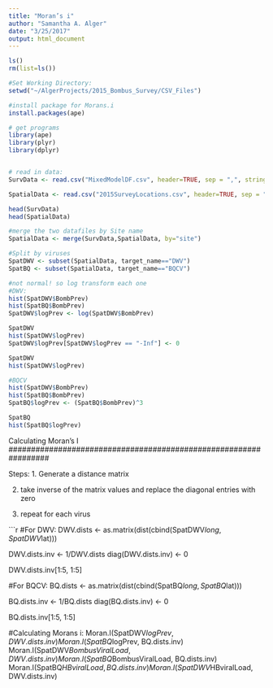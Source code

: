 ```yaml
---
title: "Moran’s i"
author: "Samantha A. Alger"
date: "3/25/2017"
output: html_document
---
```

```r
ls()
rm(list=ls())

#Set Working Directory: 
setwd("~/AlgerProjects/2015_Bombus_Survey/CSV_Files")

#install package for Morans.i
install.packages(ape)

# get programs
library(ape)
library(plyr)
library(dplyr)


# read in data:
SurvData <- read.csv("MixedModelDF.csv", header=TRUE, sep = ",", stringsAsFactors=FALSE)

SpatialData <- read.csv("2015SurveyLocations.csv", header=TRUE, sep = ",", stringsAsFactors=FALSE)

head(SurvData)
head(SpatialData)

#merge the two datafiles by Site name
SpatialData <- merge(SurvData,SpatialData, by="site")

#Split by viruses
SpatDWV <- subset(SpatialData, target_name=="DWV")
SpatBQ <- subset(SpatialData, target_name=="BQCV")

#not normal! so log transform each one
#DWV:
hist(SpatDWV$BombPrev)
hist(SpatBQ$BombPrev)
SpatDWV$logPrev <- log(SpatDWV$BombPrev)

SpatDWV
hist(SpatDWV$logPrev)
SpatDWV$logPrev[SpatDWV$logPrev == "-Inf"] <- 0

SpatDWV
hist(SpatDWV$logPrev)

#BQCV
hist(SpatDWV$BombPrev)
hist(SpatBQ$BombPrev)
SpatBQ$logPrev <- (SpatBQ$BombPrev)^3

SpatBQ
hist(SpatBQ$logPrev)


```

#################################################################
Calculating Moran's I
#################################################################

Steps:
1. Generate a distance matrix

2. take inverse of the matrix values 
and replace the diagonal entries with zero

3. repeat for each virus

```r
#For DWV:
DWV.dists <- as.matrix(dist(cbind(SpatDWV$long, SpatDWV$lat)))

DWV.dists.inv <- 1/DWV.dists
diag(DWV.dists.inv) <- 0
 
DWV.dists.inv[1:5, 1:5]

#For BQCV:
BQ.dists <- as.matrix(dist(cbind(SpatBQ$long, SpatBQ$lat)))

BQ.dists.inv <- 1/BQ.dists
diag(BQ.dists.inv) <- 0
 
BQ.dists.inv[1:5, 1:5]

#Calculating Morans i:
Moran.I(SpatDWV$logPrev, DWV.dists.inv)
Moran.I(SpatBQ$logPrev, BQ.dists.inv)
Moran.I(SpatDWV$BombusViralLoad, DWV.dists.inv)
Moran.I(SpatBQ$BombusViralLoad, BQ.dists.inv)
Moran.I(SpatBQ$HBviralLoad, BQ.dists.inv)
Moran.I(SpatDWV$HBviralLoad, DWV.dists.inv)
